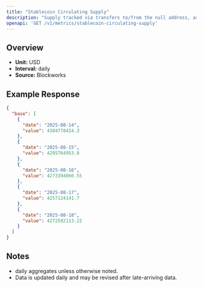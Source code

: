 ```yaml
---
title: "Stablecoin Circulating Supply"
description: "Supply tracked via transfers to/from the null address, as well as distinct issuance and redemption events for supported stablecoins. Circulating supply remove supply held in bridges, token treasuries, and known mint/burn addresses."
openapi: 'GET /v1/metrics/stablecoin-circulating-supply'
---
```


## Overview

- **Unit:** USD
- **Interval:** daily
- **Source:** Blockworks

## Example Response

```json
{
  "base": [
    {
      "date": "2025-08-14",
      "value": 4304778424.3
    },
    {
      "date": "2025-08-15",
      "value": 4295764953.8
    },
    {
      "date": "2025-08-16",
      "value": 4273394066.55
    },
    {
      "date": "2025-08-17",
      "value": 4257124141.7
    },
    {
      "date": "2025-08-18",
      "value": 4272592113.22
    }
  ]
}
```

## Notes
- daily aggregates unless otherwise noted.
- Data is updated daily and may be revised after late-arriving data.
